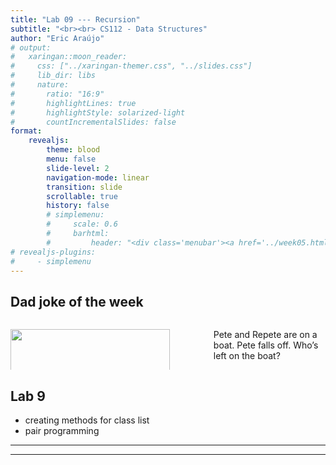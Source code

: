 ```yaml
---
title: "Lab 09 --- Recursion"
subtitle: "<br><br> CS112 - Data Structures"
author: "Eric Araújo"
# output:
#   xaringan::moon_reader:
#     css: ["../xaringan-themer.css", "../slides.css"]
#     lib_dir: libs
#     nature:
#       ratio: "16:9"
#       highlightLines: true
#       highlightStyle: solarized-light
#       countIncrementalSlides: false
format: 
    revealjs:
        theme: blood
        menu: false
        slide-level: 2
        navigation-mode: linear
        transition: slide
        scrollable: true
        history: false
        # simplemenu:
        #     scale: 0.6
        #     barhtml:
        #         header: "<div class='menubar'><a href='../week05.html'>back</a><ul class='menu'></ul></div>"
# revealjs-plugins:
#     - simplemenu
---
```


## Dad joke of the week

:::::: columns
::: {.column width="50%"}
![](/labs/imgs/lab09-repete.png){fig-alt="." fig-align="left" width="100%"}
:::

::: {.column width="5%"}
<!-- empty column to create gap -->
:::

::: {.column width="35%"}
Pete and Repete are on a boat. Pete falls off. Who's left on the boat?
:::
::::::

## Lab 9

-   creating methods for class list
-   pair programming

------------------------------------------------------------------------

------------------------------------------------------------------------